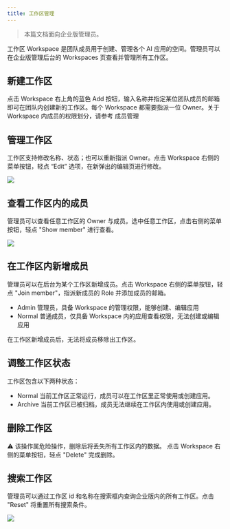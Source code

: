 ```yaml
---
title: 工作区管理
---
```


> 本篇文档面向企业版管理员。

工作区 Workspace 是团队成员用于创建、管理各个 AI 应用的空间。管理员可以在企业版管理后台的 Workspaces 页查看并管理所有工作区。

## 新建工作区

点击 Workspace 右上角的蓝色 Add 按钮，输入名称并指定某位团队成员的邮箱即可在团队内创建新的工作区。每个 Workspace 都需要指派一位 Owner。关于 Workspace 内成员的权限划分，请参考 成员管理

## 管理工作区
工作区支持修改名称、状态；也可以重新指派 Owner。点击 Workspace 右侧的菜单按钮，轻点 “Edit” 选项，在新弹出的编辑页进行修改。

![](/images/workspace-management-1.png)

## 查看工作区内的成员
管理员可以查看任意工作区的 Owner 与成员。选中任意工作区，点击右侧的菜单按钮，轻点 "Show member" 进行查看。

![](/images/workspace-management-2.png)

## 在工作区内新增成员

管理员可以在后台为某个工作区新增成员。点击 Workspace 右侧的菜单按钮，轻点 "Join member"，指派新成员的 Role 并添加成员的邮箱。
- Admin 管理员，具备 Workspace 的管理权限，能够创建、编辑应用
- Normal 普通成员，仅具备 Workspace 内的应用查看权限，无法创建或编辑应用

在工作区新增成员后，无法将成员移除出工作区。

## 调整工作区状态

工作区包含以下两种状态：
- Normal
  当前工作区正常运行，成员可以在工作区里正常使用或创建应用。
- Archive
当前工作区已被归档，成员无法继续在工作区内使用或创建应用。

## 删除工作区

⚠️ 该操作属危险操作，删除后将丢失所有工作区内的数据。
点击 Workspace 右侧的菜单按钮，轻点 "Delete" 完成删除。

## 搜索工作区

管理员可以通过工作区 id 和名称在搜索框内查询企业版内的所有工作区。点击 "Reset" 将重置所有搜索条件。

![](/images/workspace-management-3.png)
